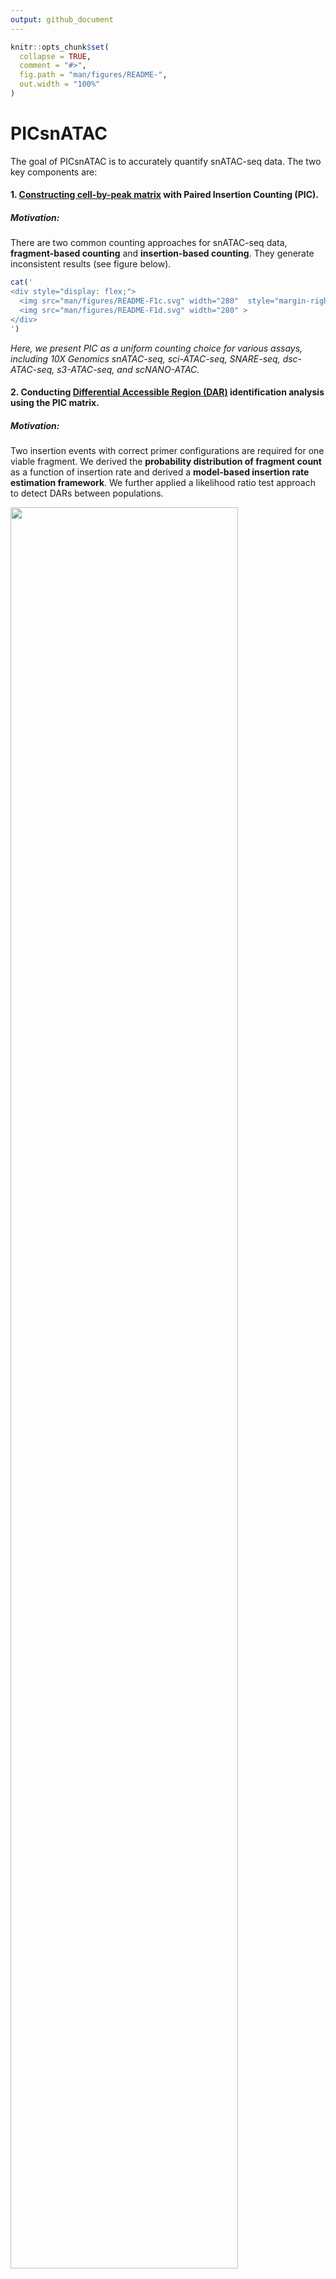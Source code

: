 ```yaml
---
output: github_document
---
```


<!-- README.md is generated from README.Rmd. Please edit that file -->

```r
knitr::opts_chunk$set(
  collapse = TRUE,
  comment = "#>",
  fig.path = "man/figures/README-",
  out.width = "100%"
)
```

# PICsnATAC

<!-- badges: start -->

<!-- badges: end -->

The goal of PICsnATAC is to accurately quantify snATAC-seq data. The two key components are: 

#### 1. <span style="text-decoration:underline">Constructing cell-by-peak matrix</span> with Paired Insertion Counting (PIC). 

##### **Motivation**:

There are two common counting approaches for snATAC-seq data, **fragment-based counting** and **insertion-based counting**. They generate inconsistent results (see figure below).

```r
cat('
<div style="display: flex;">
  <img src="man/figures/README-F1c.svg" width="280"  style="margin-right: 10px;">
  <img src="man/figures/README-F1d.svg" width="280" >
</div>
')
```


_Here, we present PIC as a uniform counting choice for various assays, including 10X Genomics snATAC-seq, sci-ATAC-seq, SNARE-seq, dsc-ATAC-seq, s3-ATAC-seq, and scNANO-ATAC._

#### 2. Conducting <span style="text-decoration:underline">Differential Accessible Region (DAR)</span> identification analysis using the PIC matrix. 

##### **Motivation**: 

Two insertion events with correct primer configurations are required for one viable fragment. We derived the **probability distribution of fragment count** as a function of insertion rate and derived a **model-based insertion rate estimation framework**. We further applied a likelihood ratio test approach to detect DARs between populations. 

![ ](man/figures/README-F1a.png){width=85%}

_Building upon our model-based insertion rate estimation framework, this analysis provides a more sensitive test of DAR between cell groups (cell types)._ 

## Dependencies

Please install the dependent libraries by running the following codes
```r
install.packages('data.table') ## (please make sure it is newer than 1.8)
if (!require("BiocManager", quietly = TRUE))
    install.packages("BiocManager")
BiocManager::install(c('IRanges', 'GenomicRanges','Rsamtools', 'GenomeInfoDb'))
```


## Installation

You can install the most up-to-date version of PICsnATAC from 
[GitHub](https://github.com/Zhen-Miao/PICsnATAC) with:

```r
# install.packages("devtools")
devtools::install_github("Zhen-Miao/PICsnATAC")
```
PIC-snATAC is a light-weight package. Installation typically takes <5 min.

## Example

This is a basic example which shows you how to construct PIC-based cell by peak matrix:

```r
library(PICsnATAC)

pic_matrix <- PIC_counting(cells, fragment_tsv_gz_file_location, peak_sets)
```

## Vignettes

The vignettes can be found at our `pkgdown` page:

[https://zhen-miao.github.io/PICsnATAC/](https://zhen-miao.github.io/PICsnATAC/)


## Interactive Notebooks
_Here, we provided two Google Colab notebooks for users to run the codes on cloud (processed example data and link provided). However, as snATAC-seq data are typically large and computer intensive, it is recommended to run it using computing cluster for large datasets_

Notebook 1: [Run PIC counting on PBMC data.](https://github.com/Zhen-Miao/PICsnATAC/blob/main/vignettes/Run_PIC_counting_on_pbmc_3k_data.ipynb)

Notebook 2: [Run PIC DAR on SNARE-seq2 brain  data.](https://github.com/Zhen-Miao/PICsnATAC/blob/main/vignettes/Run_PIC_on_human_brain_data.ipynb)


## Citation

If you use PICsnATAC in your research, please cite our paper:

Miao Z, and Kim J. *Uniform quantification of single-nucleus ATAC-seq data with Paired-Insertion Counting (PIC) and a model-based insertion rate estimator.* _Nature Methods_ 21.1 (2024): 32-36.
